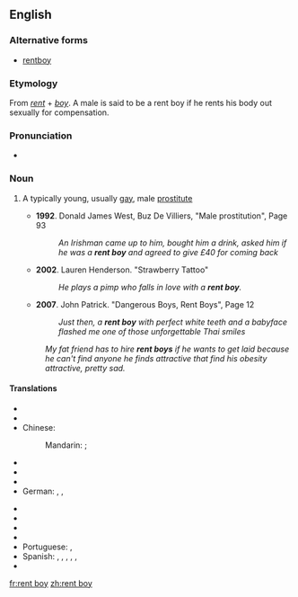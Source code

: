 ==English==

===Alternative forms===
* [[rentboy]]

===Etymology===
From ''[[rent]]'' + ''[[boy]]''. A male is said to be a rent boy if he rents his body out sexually for compensation.

===Pronunciation===
* {{audio|En-us-ncalif-rentboy.ogg|Audio (US, Northern California)}}

===Noun===
{{en-noun|head=[[rent]] [[boy]]}}

# {{chiefly|British|informal}} A typically young, usually [[gay]], male [[prostitute]]
#* '''1992'''. Donald James West, Buz De Villiers, "Male prostitution", Page 93<!---[http://books.google.com/books?id=JAYeUUoqw20C&pg=PA93&dq=%22rent+boy%22&hl=en&ei=GJabTvnuHMHfiAKXg9mjDQ&sa=X&oi=book_result&ct=result&resnum=3&ved=0CDwQ6AEwAjgK]--->
#*: ''An Irishman came up to him, bought him a drink, asked him if he was a '''rent boy''' and agreed to give £40 for coming back''
#* '''2002'''. Lauren Henderson. "Strawberry Tattoo"<!---[http://books.google.com/books?id=nkIYvqt7jKcC&pg=PT18&dq=%22rent+boy%22&hl=en&ei=GJabTvnuHMHfiAKXg9mjDQ&sa=X&oi=book_result&ct=result&resnum=5&ved=0CEcQ6AEwBDgK]--->
#*: ''He plays a pimp who falls in love with a '''rent boy'''.''
#* '''2007'''. John Patrick. "Dangerous Boys, Rent Boys", Page 12<!---[http://books.google.com/books?id=GX_S4Ol84fYC&pg=PA12&dq=%22rent+boy%22&hl=en&ei=45SbTtOKCsfWiAKo9fjlDQ&sa=X&oi=book_result&ct=result&resnum=10&ved=0CGIQ6AEwCQ]--->
#*: ''Just then, a '''rent boy''' with perfect white teeth and a babyface flashed me one of those unforgettable Thai smiles''
#: ''My fat friend has to hire '''rent boys''' if he wants to get laid because he can't find anyone he finds attractive that find his obesity attractive, pretty sad.''

====Translations====
{{trans-top}}
* {{trreq|ar}}
* {{trreq|hy}}
* Chinese:
*: Mandarin: {{t|cmn|男妓|tr=[[nánjì]]|sc=Hani}}; {{t|cmn|妓男|tr=[[jìnán]]|sc=Hani}}
* {{trreq|cs}}
* {{trreq|nl}}
* {{trreq|fr}}
* German: {{t+|de|Callboy|m}}, {{t-|de|Gigolo|m}}, {{t+|de|Stricher|m}} {{qualifier|pejorativ}}
{{trans-mid}}
* {{trreq|hi}}
* {{trreq|it}}
* {{trreq|ja}}
* {{trreq|ko}}
* Portuguese: {{t-|pt|acompanhante de luxo|m|f}}, {{t+|pt|michê|m}}
* Spanish: {{t+|es|taxi boy|m}}, {{t-|es|taxi boys|m-p}}, {{t-|es|putito|m}}, {{t-|es|putitos|m-p}}, {{t-|es|lolito|m}}, {{t-|es|lolitos|m-p}}
* {{trreq|vi}}
{{trans-bottom}}

[[fr:rent boy]]
[[zh:rent boy]]